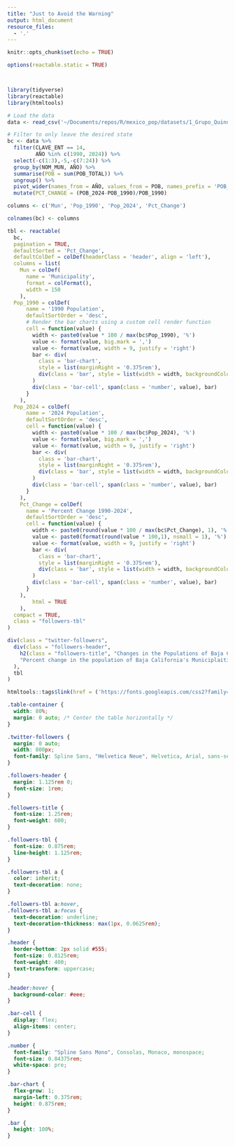 ```yaml
---
title: "Just to Avoid the Warning"
output: html_document
resource_files:
  - '.'
---
```


```r
knitr::opts_chunk$set(echo = TRUE)

options(reactable.static = TRUE)
```

```css
```

```r
```

```r
library(tidyverse)
library(reactable)
library(htmltools)

# Load the data
data <- read_csv('~/Documents/repos/R/mexico_pop/datasets/1_Grupo_Quinq_00_RM.csv')

# Filter to only leave the desired state
bc <- data %>% 
  filter(CLAVE_ENT == 14,
         AÑO %in% c(1990, 2024)) %>% 
  select(-c(1:3),-5,-c(7:24)) %>% 
  group_by(NOM_MUN, AÑO) %>% 
  summarise(POB = sum(POB_TOTAL)) %>% 
  ungroup() %>% 
  pivot_wider(names_from = AÑO, values_from = POB, names_prefix = 'POB_') %>% 
  mutate(PCT_CHANGE = (POB_2024-POB_1990)/POB_1990)

columns <- c('Mun', 'Pop_1990', 'Pop_2024', 'Pct_Change')

colnames(bc) <- columns
```

```r
tbl <- reactable(
  bc,
  pagination = TRUE,
  defaultSorted = 'Pct_Change',
  defaultColDef = colDef(headerClass = 'header', align = 'left'),
  columns = list(
    Mun = colDef(
      name = 'Municipality',
      format = colFormat(),
      width = 150
    ),
  Pop_1990 = colDef(
      name = '1990 Population',
      defaultSortOrder = 'desc',
      # Render the bar charts using a custom cell render function
      cell = function(value) {
        width <- paste0(value * 100 / max(bc$Pop_1990), '%')
        value <- format(value, big.mark = ',')
        value <- format(value, width = 9, justify = 'right')
        bar <- div(
          class = 'bar-chart',
          style = list(marginRight = '0.375rem'),
          div(class = 'bar', style = list(width = width, backgroundColor = '#3fc1c9'))
        )
        div(class = 'bar-cell', span(class = 'number', value), bar)
      }
    ),
  Pop_2024 = colDef(
      name = '2024 Population',
      defaultSortOrder = 'desc',
      cell = function(value) {
        width <- paste0(value * 100 / max(bc$Pop_2024), '%')
        value <- format(value, big.mark = ',')
        value <- format(value, width = 9, justify = 'right')
        bar <- div(
          class = 'bar-chart',
          style = list(marginRight = '0.375rem'),
          div(class = 'bar', style = list(width = width, backgroundColor = '#3fc1c9'))
        )
        div(class = 'bar-cell', span(class = 'number', value), bar)
      }
    ),
    Pct_Change = colDef(
      name = 'Percent Change 1990-2024',
      defaultSortOrder = 'desc',
      cell = function(value) {
        width <- paste0(round(value * 100 / max(bc$Pct_Change), 1), '%')
        value <- paste0(format(round(value * 100,1), nsmall = 1), '%')
        value <- format(value, width = 9, justify = 'right')
        bar <- div(
          class = 'bar-chart',
          style = list(marginRight = '0.375rem'),
          div(class = 'bar', style = list(width = width, backgroundColor = '#fc5185'))
        )
        div(class = 'bar-cell', span(class = 'number', value), bar)
      }
    ),
        html = TRUE
    ),
  compact = TRUE,
  class = "followers-tbl"
)

div(class = "twitter-followers",
  div(class = "followers-header",
    h2(class = "followers-title", "Changes in the Populations of Baja California's Municipalities, 1990-2024"),
    "Percent change in the population of Baja California's Municiplaities, 1990-2024"
  ),
  tbl
)
```

```r
htmltools::tags$link(href = ('https://fonts.googleapis.com/css2?family=Spline+Sans+Mono:ital,wght@0,300..700;1,300..700&family=Spline+Sans:wght@300..700&display=swap'), rel = 'stylesheet')
```

```css
.table-container {
  width: 80%;
  margin: 0 auto; /* Center the table horizontally */
}

.twitter-followers {
  margin: 0 auto;
  width: 800px;
  font-family: Spline Sans, "Helvetica Neue", Helvetica, Arial, sans-serif;
}

.followers-header {
  margin: 1.125rem 0;
  font-size: 1rem;
}

.followers-title {
  font-size: 1.25rem;
  font-weight: 600;
}

.followers-tbl {
  font-size: 0.875rem;
  line-height: 1.125rem;
}

.followers-tbl a {
  color: inherit;
  text-decoration: none;
}

.followers-tbl a:hover,
.followers-tbl a:focus {
  text-decoration: underline;
  text-decoration-thickness: max(1px, 0.0625rem);
}

.header {
  border-bottom: 2px solid #555;
  font-size: 0.8125rem;
  font-weight: 400;
  text-transform: uppercase;
}

.header:hover {
  background-color: #eee;
}

.bar-cell {
  display: flex;
  align-items: center;
}

.number {
  font-family: "Spline Sans Mono", Consolas, Monaco, monospace;
  font-size: 0.84375rem;
  white-space: pre;
}

.bar-chart {
  flex-grow: 1;
  margin-left: 0.375rem;
  height: 0.875rem;
}

.bar {
  height: 100%;
}
```